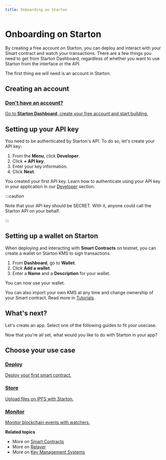 ```yaml
---
title: Onboarding on Starton
---
```


# Onboarding on Starton

By creating a free account on Starton, you can deploy and interact with your Smart contract and watch your transactions.
There are a few things you need to get from Starton Dashboard, regardless of whether you want to use Starton from the interface or the API.

The first thing we will need is an account in Starton.

## Creating an account

<div class="row-is-multiline">

<div class="col col--2" class="cards">
	<a class="button-card button-card--vertical" href="https://app.starton.io/projects">
		<h3>Don't have an account? </h3>
		<div class="button-card__inner">
			<p color="white">Go to <b>Starton Dashboard</b>, create your free account and start building.</p>
		</div>
	</a>
</div>

</div>

## Setting up your API key

You need to be authenticated by Starton's API. To do so, let's create your API key:

1. From the **Menu**, click **Developer**.
1. Click **+ API key**.
1. Enter your key information.
1. Click **Next**.

You created your first API key. Learn how to authenticate using your API key in your application in our [Developer](/Developer/API.md) section.

:::caution

Note that your API key should be SECRET. With it, anyone could call the Starton API on your behalf.

:::

## Setting up a wallet on Starton

When deploying and interacting with **Smart Contracts** on testnet, you can create a wallet on Starton KMS to sign transactions.

1. From **Dashboard**, go to **Wallet**.
1. Click **Add a wallet**.
1. Enter a **Name** and a **Description** for your wallet.

You can now use your wallet.

You can also import your own KMS at any time and change ownership of your Smart contract. Read more in [Tutorials](/Tutorials/how-to-change-the-smart-contracts-ownership.md).

## What's next?

Let's create an app. Select one of the following guides to fit your usecase.

Now that you're all set, what would you like to do with Starton in your app?

## Choose your use case

<div class="row-is-multiline">

<div class="col col--2" class="cards">
<a class="button-card button-card--vertical" href="/docs/Tutorials/deploy-first-smart-contract"><h3>Deploy</h3>
<div class="button-card__inner">
<p color="white">Deploy your first smart contract. </p>
</div>
</a>
</div>

<div class="col col--2" class="cards">
<a class="button-card button-card--vertical" href="/docs/Tutorials/storing-files-on-IPFS"><h3>Store</h3>
<div class="button-card__inner">
<p>Upload files on IPFS with Starton.</p>
</div>
</a>
</div>

<div class="col col--2" class="cards">
<a class="button-card button-card--vertical" href="/docs/Tutorials/monitoring-blockchain-activity"><h3>Monitor</h3>
<div class="button-card__inner">
<p>Monitor blockchain events with watchers.</p>
</div>
</a>
</div>
</div>


**Related topics**

-   More on [Smart Contracts](/Smart-contract/understanding-smart-contracts.md)
-   More on [Relayer](/Transactions/understanding-the-relayer.md)
-   More on [Key Management Systems](/Wallet/understanding-key-management-systems.md)
